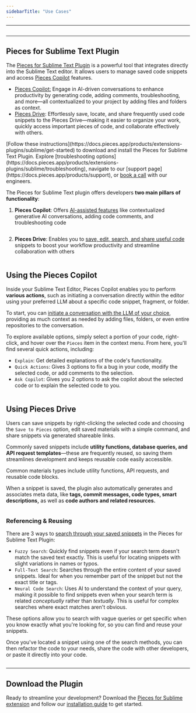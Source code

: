```yaml
---
sidebarTitle: "Use Cases"
---
```


---

<img
  className="mx-auto"
/>

---

## Pieces for Sublime Text Plugin

The <a target="_blank" href="https://packagecontrol.io/packages/Pieces">Pieces for Sublime Text Plugin</a> is a powerful tool that integrates directly into the Sublime Text editor. It allows users to manage saved code snippets and access [Pieces Copilot](https://docs.pieces.app/products/extensions-plugins/sublime/copilot) features.


- [Pieces Copilot:](https://docs.pieces.app/products/extensions-plugins/sublime/copilot) Engage in AI-driven conversations to enhance productivity by generating code, adding comments, troubleshooting, and more—all contextualized to your project by adding files and folders as context.
- [Pieces Drive](https://docs.pieces.app/products/extensions-plugins/sublime/drive): Effortlessly save, locate, and share frequently used code snippets to the Pieces Drive—making it easier to organize your work, quickly access important pieces of code, and collaborate effectively with others.

<CardGroup cols={2}>
  <Card title="Getting Started">
    [Follow these instructions](https://docs.pieces.app/products/extensions-plugins/sublime/get-started) to download and install the Pieces for Sublime Text Plugin.
  </Card>
  <Card title="Troubleshooting">
    Explore [troubleshooting options](https://docs.pieces.app/products/extensions-plugins/sublime/troubleshooting), navigate to our [support page](https://docs.pieces.app/products/support), or <a target="_blank" href="https://calendar.google.com/calendar/u/0/appointments/schedules/AcZssZ22WJ2Htd2wRMJhueCNYc0xbFBFCAN-khijcuoXACd_Uux3wIhgZeGkzDRcqD3teamAI-CwCHpr">book a call</a> with our engineers.
  </Card>
</CardGroup>

The Pieces for Sublime Text plugin offers developers **two main pillars of functionality**:

1. **Pieces Copilot**: Offers [AI-assisted features](https://docs.pieces.app/products/extensions-plugins/sublime/copilot) like contextualized generative AI conversations, adding code comments, and troubleshooting code

<img
  className="mx-auto"
/>

2. **Pieces Drive**: Enables you to [save, edit, search, and share useful code](https://docs.pieces.app/products/extensions-plugins/sublime/drive) snippets to boost your workflow productivity and streamline collaboration with others

<img
  className="mx-auto"
/>

## Using the Pieces Copilot

Inside your Sublime Text Editor, Pieces Copilot enables you to perform **various actions**, such as initiating a conversation directly within the editor using your preferred LLM about a specific code snippet, fragment, or folder.

To start, you can [initiate a conversation with the LLM of your choice](https://docs.pieces.app/products/extensions-plugins/sublime/copilot/chat), providing as much context as needed by adding files, folders, or even entire repositories to the conversation.

To explore available options, simply select a portion of your code, right-click, and hover over the `Pieces` item in the context menu. From here, you'll find several quick actions, including:

- `Explain`: Get detailed explanations of the code's functionality.
- `Quick Actions`: Gives 3 options to fix a bug in your code, modify the selected code, or add comments to the selection.
- `Ask Copilot`: Gives you 2 options to ask the copilot about the selected code or to explain the selected code to you.

<img
  className="mx-auto"
/>

## Using Pieces Drive

Users can save snippets by right-clicking the selected code and choosing the `Save to Pieces` option, edit saved materials with a simple command, and share snippets via generated shareable links.

Commonly saved snippets include **utility functions, database queries, and API request templates**—these are frequently reused, so saving them streamlines development and keeps reusable code easily accessible.

Common materials types include utility functions, API requests, and reusable code blocks.

When a snippet is saved, the plugin also automatically generates and associates meta data, like **tags, commit messages, code types, smart descriptions,** as well as **code authors and related resources.**

<img
  className="mx-auto"
/>

### Referencing & Reusing

There are 3 ways to [search through your saved snippets](https://docs.pieces.app/products/extensions-plugins/sublime/drive/search-reuse) in the Pieces for Sublime Text Plugin:

- `Fuzzy Search`: Quickly find snippets even if your search term doesn't match the saved text exactly. This is useful for locating snippets with slight variations in names or typos.
- `Full-Text Search`: Searches through the entire content of your saved snippets. Ideal for when you remember part of the snippet but not the exact title or tags.
- `Neural Code Search`: Uses AI to understand the context of your query, making it possible to find snippets even when your search term is related _conceptually_ rather than _textually_. This is useful for complex searches where exact matches aren't obvious.

These options allow you to search with vague queries or get specific when you know exactly what you're looking for, so you can find and reuse your snippets.

Once you've located a snippet using one of the search methods, you can then refactor the code to your needs, share the code with other developers, or paste it directly into your code.

<img
  className="mx-auto"
/>

---

## Download the Plugin

Ready to streamline your development? Download the <a target="_blank" href="https://packagecontrol.io/packages/Pieces">Pieces for Sublime extension</a> and follow our [installation guide](https://docs.pieces.app/products/extensions-plugins/sublime/get-started) to get started.